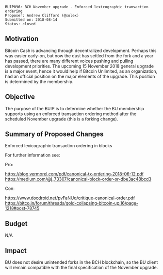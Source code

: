 <pre>
BUIP096: BCH November upgrade - Enforced lexicographic transaction ordering
Proposer: Andrew Clifford (@solex)
Submitted on: 2018-08-14
Status: closed
</pre>

==Motivation==
Bitcoin Cash is advancing through decentralized development. Perhaps this was easier early-on, but now the dust has settled from the fork and a year has passed, there are many different voices pushing and pulling development priorities. The upcoming 15 November 2018 general upgrade is a major event, hence it would help if Bitcoin Unlimited, as an organization, had an official position on the major elements of the upgrade. This position is determined by the membership.

==Objective==

The purpose of the BUIP is to determine whether the BU membership supports using an enforced transaction ordering method after the scheduled November upgrade (this is a forking change).

==Summary of Proposed Changes==

Enforced lexicographic transaction ordering in blocks

For further information see:

Pro:

https://blog.vermorel.com/pdf/canonical-tx-ordering-2018-06-12.pdf
https://medium.com/@j_73307/canonical-block-order-or-dbe3ac48bcd3

Con:

https://www.docdroid.net/pvFaNUq/critique-canonical-order.pdf
https://bitco.in/forum/threads/gold-collapsing-bitcoin-up.16/page-1218#post-78745

==Budget==

N/A

==Impact==

BU does not desire unintended forks in the BCH blockchain, so the BU client will remain compatible with the final specification of the November upgrade. 
